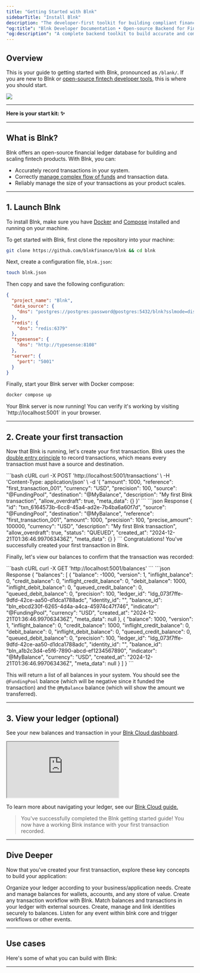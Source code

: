 ```yaml
---
title: "Getting Started with Blnk"
sidebarTitle: "Install Blnk"
description: "The developer-first toolkit for building compliant financial products."
"og:title": "Blnk Developer Documentation • Open-source Backend for Financial Products"
"og:description": "A complete backend toolkit to build accurate and compliant financial products."
---
```



## Overview

This is your guide to getting started with Blnk, pronounced as `/blank/`. If you are new to Blnk or [open-source fintech developer tools](https://blnkfinance.com), this is where you should start.

![](/images/docs-banner.png)

---

**Here is your start kit: ✨**

<CardGroup>
  <Card title="1. Launch Blnk" href="#1-install-blnk-on-your-machine" icon="download"></Card>
  <Card title="2. Create your first transaction" href="#3-create-your-first-transaction" icon="arrow-left-right"></Card>
</CardGroup>

---

## What is Blnk?

Blnk offers an open-source financial ledger database for building and scaling fintech products. With Blnk, you can:

- Accurately record transactions in your system.
- Correctly [manage complex flow of funds](/ledgers/money-movement-map) and transaction data.
- Reliably manage the size of your transactions as your product scales.

---

## 1. Launch Blnk

To install Blnk, make sure you have [Docker](https://www.docker.com/) and [Compose](https://docs.docker.com/compose/) installed and running on your machine.

To get started with Blnk, first clone the repository into your machine:

```bash bash
git clone https://github.com/blnkfinance/blnk && cd blnk
```

Next, create a configuration file, `blnk.json`:

```bash bash
touch blnk.json
```

Then copy and save the following configuration:

```json blnk.json
{
  "project_name": "Blnk",
  "data_source": {
    "dns": "postgres://postgres:password@postgres:5432/blnk?sslmode=disable"
  },
  "redis": {
    "dns": "redis:6379"
  },
  "typesense": {
    "dns": "http://typesense:8108"
  },
  "server": {
    "port": "5001"
  }
}
```

Finally, start your Blnk server with Docker compose:

```bash bash
docker compose up
```

<Check>
Your Blnk server is now running! You can verify it's working by visiting `http://localhost:5001` in your browser.
</Check>

---

## 2. Create your first transaction

Now that Blnk is running, let's create your first transaction. Blnk uses the [double entry principle](/guides/double-entry) to record transactions, which means every transaction must have a source and destination.

<CodeGroup>
```bash cURL
curl -X POST 'http://localhost:5001/transactions' \
  -H 'Content-Type: application/json' \
  -d '{
    "amount": 1000,
    "reference": "first_transaction_001",
    "currency": "USD",
    "precision": 100,
    "source": "@FundingPool",
    "destination": "@MyBalance",
    "description": "My first Blnk transaction",
    "allow_overdraft": true,
    "meta_data": {}
  }'
```
```json Response
{
  "id": "txn_6164573b-6cc8-45a4-ad2e-7b4ba6a60f7d",
  "source": "@FundingPool",
  "destination": "@MyBalance",
  "reference": "first_transaction_001",
  "amount": 1000,
  "precision": 100,
  "precise_amount": 100000,
  "currency": "USD",
  "description": "My first Blnk transaction",
  "allow_overdraft": true,
  "status": "QUEUED",
  "created_at": "2024-12-21T01:36:46.997063436Z",
  "meta_data": {}
}
```
</CodeGroup>

<Check>
Congratulations! You've successfully created your first transaction in Blnk.
</Check>

Finally, let's view our balances to confirm that the transaction was recorded:

<CodeGroup>
```bash cURL
curl -X GET 'http://localhost:5001/balances'
```
```json Response
{
  "balances": [
    {
      "balance": -1000,
      "version": 1,
      "inflight_balance": 0,
      "credit_balance": 0,
      "inflight_credit_balance": 0,
      "debit_balance": 1000,
      "inflight_debit_balance": 0,
      "queued_credit_balance": 0,
      "queued_debit_balance": 0,
      "precision": 100,
      "ledger_id": "ldg_073f7ffe-9dfd-42ce-aa50-d1dca1788adc",
      "identity_id": "",
      "balance_id": "bln_ebcd230f-6265-4d4a-a4ca-45974c47f746",
      "indicator": "@FundingPool",
      "currency": "USD",
      "created_at": "2024-12-21T01:36:46.997063436Z",
      "meta_data": null
    },
    {
      "balance": 1000,
      "version": 1,
      "inflight_balance": 0,
      "credit_balance": 1000,
      "inflight_credit_balance": 0,
      "debit_balance": 0,
      "inflight_debit_balance": 0,
      "queued_credit_balance": 0,
      "queued_debit_balance": 0,
      "precision": 100,
      "ledger_id": "ldg_073f7ffe-9dfd-42ce-aa50-d1dca1788adc",
      "identity_id": "",
      "balance_id": "bln_a1b2c3d4-e5f6-7890-abcd-ef1234567890",
      "indicator": "@MyBalance",
      "currency": "USD",
      "created_at": "2024-12-21T01:36:46.997063436Z",
      "meta_data": null
    }
  ]
}
```
</CodeGroup>

This will return a list of all balances in your system. You should see the `@FundingPool` balance (which will be negative since it funded the transaction) and the `@MyBalance` balance (which will show the amount we transferred).

---

## 3. View your ledger (optional)

See your new balances and transaction in your [Blnk Cloud dashboard](https://cloud.blnkfinance.com).

<iframe
  className="w-full aspect-video rounded-xl"
  src="https://www.youtube.com/embed/lRY2U0Sxakc"
  title="View Your Ledger on Blnk Cloud | Blnk Developer Docs"
  allow="accelerometer; autoplay; clipboard-write; encrypted-media; gyroscope; picture-in-picture"
  allowFullScreen
></iframe>

<Tip> To learn more about navigating your ledger, see our [Blnk Cloud guide.](https://guide.cloud.blnkfinance.com) </Tip>

> You've successfully completed the Blnk getting started guide! You now have a working Blnk instance with your first transaction recorded.

---

## Dive Deeper

Now that you've created your first transaction, explore these key concepts to build your application:

<CardGroup cols={2}>
  <Card title="Ledgers" icon="book-open" href="/ledgers/introduction">
    Organize your ledger according to your business/application needs.
  </Card>
  
  <Card title="Balances" icon="wallet" href="/balances/introduction">
    Create and manage balances for wallets, accounts, and any store of value.
  </Card>
  
  <Card title="Transactions" icon="arrow-left-right" href="/transactions/introduction">
    Create any transaction workflow with Blnk.
  </Card>
  
  <Card title="Reconciliations" icon="copy" href="/reconciliations/overview">
    Match balances and transactions in your ledger with external sources.
  </Card>
  
  <Card title="Identities" icon="user" href="/identities/introduction">
    Create, manage and link identities securely to balances.
  </Card>
  
  <Card title="Hooks" icon="link" href="/hooks/overview">
    Listen for any event within blnk core and trigger workflows or other events.
  </Card>
</CardGroup>

---

## Use cases

Here's some of what you can build with Blnk:

<CardGroup>
  <Card title="Wallet management" icon="wallet" href="/tutorials/quick-start/wallet-management"></Card>
  <Card title="Deposits and payouts" icon="arrow-left-right" href="/tutorials/quick-start/deposit-and-withdrawal"></Card>
  <Card title="Crypto order exchange" icon="bitcoin" href="/tutorials/crypto/order-exchange"></Card>
  <Card title="Virtual card issuance" icon="credit-card" href="/tutorials/payments/card-payments"></Card>
  <Card title="Savings application" icon="piggy-bank" href="/tutorials/quick-start/savings-application"></Card>
  <Card title="Escrow application" icon="clock" href="/tutorials/quick-start/escrow-payments"></Card>
</CardGroup>

---

<NeedHelp />